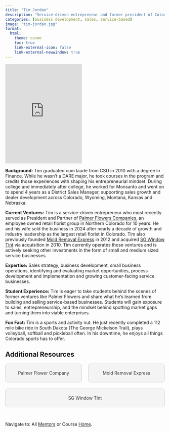 ```yaml
---
title: "Tim Jordan"
description: "Service-driven entrepreneur and former president of Colorado’s largest retail florist."
categories: [business development, sales, service-based]
image: "tim-jordan.jpg"
format: 
  html: 
    theme: cosmo
    toc: true
    link-external-icon: false
    link-external-newwindow: true
---
```


```{=html}
<div style="display: grid; grid-template-columns: 1fr 1fr; gap: 20px; align-items: start;">

  <div>
    <iframe width="100%" height="315" src="https://www.youtube.com/embed/BENiBH9HEd8" title="YouTube video player" frameborder="0" allow="accelerometer; autoplay; clipboard-write; encrypted-media; gyroscope; picture-in-picture; web-share" allowfullscreen></iframe>
  </div>


</div>
```

**Background:** Tim graduated cum laude from CSU in 2010 with a degree in Finance. While he wasn’t a DARE major, he took courses in the program and credits those experiences with shaping his entrepreneurial mindset. During college and immediately after college, he worked for Monsanto and went on to spend 4 years as a District Sales Manager, supporting sales growth and dealer development across Colorado, Wyoming, Montana, Kansas and Nebraska.

**Current Ventures:** Tim is a service-driven entrepreneur who most recently served as President and Partner of [Palmer Flowers Companies](https://www.palmerflowers.com/about-us), an employee owned retail florist group in Northern Colorado for 10 years. He and his wife sold the business in 2024 after nearly a decade of growth and industry leadership as the largest retail florist in Colorado. Tim also previously founded [Mold Removal Express](https://www.moldremovalexpress.com/) in 2012 and acquired [SG Window Tint](https://www.sgwindowtint.com/fort-collins/window-tinting-services/auto-tint-service/?gad_source=1&gad_campaignid=22081491111&gbraid=0AAAAADllv2N1pq0uU0_yep83yzQUu2Va6&gclid=Cj0KCQjwmqPDBhCAARIsADorxIY8rJNqNwlTO-ec3dwkAo9fjD_lGsX_KVzxKVUi6nE4aujEZNhxL0oaAhlWEALw_wcB) via acquisition in 2010. Tim currently operates those ventures and is actively seeking other investments in the form of small and medium sized service businesses.

**Expertise:** Sales strategy, business development, small business operations, identifying and evaluating market opportunities, process development and implementation and growing customer-facing service businesses.

**Student Experience:** Tim is eager to take students behind the scenes of former ventures like Palmer Flowers and share what he’s learned from building and selling service-based businesses. Students will gain exposure to sales, entrepreneurship, and the mindset behind spotting market gaps and turning them into viable enterprises.

**Fun Fact:** Tim is a sports and activity nut. He just recently completed a 112 mile bike ride in South Dakota (The George Mickelson Trail), plays volleyball, softball and pickleball often. In his downtime, he enjoys all things Colorado sports has to offer.

## Additional Resources

```{=html}
<div style="display: flex; justify-content: space-between; gap: 20px; flex-wrap: wrap;">

  <a href="https://www.palmerflowers.com/about-us" target="_blank" style="flex: 1; min-width: 200px; text-align: center; padding: 20px; background: #f4f4f4; border: 1px solid #ccc; text-decoration: none; color: #333; border-radius: 8px;">
    Palmer Flower Company
  </a>

  <a href="https://www.moldremovalexpress.com/" target="_blank" style="flex: 1; min-width: 200px; text-align: center; padding: 20px; background: #f4f4f4; border: 1px solid #ccc; text-decoration: none; color: #333; border-radius: 8px;">
    Mold Removal Express
  </a>

  <a href="https://www.sgwindowtint.com/fort-collins/window-tinting-services/auto-tint-service/?gad_source=1&gad_campaignid=22081491111&gbraid=0AAAAADllv2N1pq0uU0_yep83yzQUu2Va6&gclid=Cj0KCQjwmqPDBhCAARIsADorxIY8rJNqNwlTO-ec3dwkAo9fjD_lGsX_KVzxKVUi6nE4aujEZNhxL0oaAhlWEALw_wcB" target="_blank" style="flex: 1; min-width: 200px; text-align: center; padding: 20px; background: #f4f4f4; border: 1px solid #ccc; text-decoration: none; color: #333; border-radius: 8px;">
    SG Window Tint
  </a>

</div>
```

<br>

::: footer
Navigate to: All [Mentors](../mentors.qmd) or Course [Home](https://laurenchenarides.github.io/csu-arec-224/).
:::
